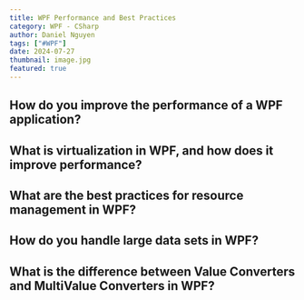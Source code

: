 ```yaml
---
title: WPF Performance and Best Practices
category: WPF - CSharp
author: Daniel Nguyen
tags: ["#WPF"]
date: 2024-07-27
thumbnail: image.jpg
featured: true
---
```


## How do you improve the performance of a WPF application?



## What is virtualization in WPF, and how does it improve performance?
## What are the best practices for resource management in WPF?
## How do you handle large data sets in WPF?
## What is the difference between Value Converters and MultiValue Converters in WPF?
